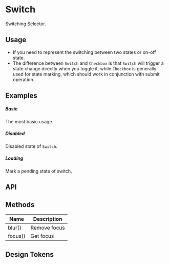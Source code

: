
<Meta of={KitSwitchStories} />

# Switch

Switching Selector.

## Usage
-   If you need to represent the switching between two states or on-off state.
-   The difference between `Switch` and `Checkbox` is that `Switch` will trigger a state change directly when you toggle it, while `Checkbox` is generally used for state marking, which should work in conjunction with submit operation.

## Examples

##### Basic

The most basic usage.

<CustomCanvas content={Exemples.Basic} source={Sources.Basic} id="switch-basic" />

##### Disabled

Disabled state of `Switch`.

<CustomCanvas content={Exemples.Disabled} source={Sources.Disabled} id="switch-disabled" />

##### Loading

Mark a pending state of switch.

<CustomCanvas content={Exemples.Loading} source={Sources.Loading} id="switch-loading" />

## API

<Canvas of={KitSwitchStories.Api} />

<Controls of={KitSwitchStories.Api} />

## Methods

| Name    | Description  |
| ------- | ------------ |
| blur()  | Remove focus |
| focus() | Get focus    |


## Design Tokens

<DesignTokens path="components.Switch" tokens={fields?.components?.Switch} />